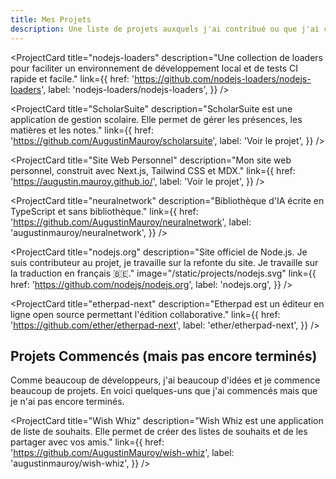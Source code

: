 ```yaml
---
title: Mes Projets
description: Une liste de projets auxquels j'ai contribué ou que j'ai créés.
---
```


<ProjectCard
  title="nodejs-loaders"
  description="Une collection de loaders pour faciliter un environnement de développement local et de tests CI rapide et facile."
  link={{
    href: 'https://github.com/nodejs-loaders/nodejs-loaders',
    label: 'nodejs-loaders/nodejs-loaders',
  }}
/>

<ProjectCard
  title="ScholarSuite"
  description="ScholarSuite est une application de gestion scolaire. Elle permet de gérer les présences, les matières et les notes."
  link={{
    href: 'https://github.com/AugustinMauroy/scholarsuite',
    label: 'Voir le projet',
  }}
/>

<ProjectCard
  title="Site Web Personnel"
  description="Mon site web personnel, construit avec Next.js, Tailwind CSS et MDX."
  link={{
    href: 'https://augustin.mauroy.github.io/',
    label: 'Voir le projet',
  }}
/>

<ProjectCard
  title="neuralnetwork"
  description="Bibliothèque d'IA écrite en TypeScript et sans bibliothèque."
  link={{
    href: 'https://github.com/AugustinMauroy/neuralnetwork',
    label: 'augustinmauroy/neuralnetwork',
  }}
/>

<ProjectCard
  title="nodejs.org"
  description="Site officiel de Node.js. Je suis contributeur au projet, je travaille sur la refonte du site. Je travaille sur la traduction en français 🇧🇪."
  image="/static/projects/nodejs.svg"
  link={{
    href: 'https://github.com/nodejs/nodejs.org',
    label: 'nodejs.org',
  }}
/>

<ProjectCard
  title="etherpad-next"
  description="Etherpad est un éditeur en ligne open source permettant l'édition collaborative."
  link={{
    href: 'https://github.com/ether/etherpad-next',
    label: 'ether/etherpad-next',
  }}
/>

## Projets Commencés (mais pas encore terminés)

Comme beaucoup de développeurs, j'ai beaucoup d'idées et je commence beaucoup de projets. En voici quelques-uns que j'ai commencés mais que je n'ai pas encore terminés.

<ProjectCard
  title="Wish Whiz"
  description="Wish Whiz est une application de liste de souhaits. Elle permet de créer des listes de souhaits et de les partager avec vos amis."
  link={{
    href: 'https://github.com/AugustinMauroy/wish-whiz',
    label: 'augustinmauroy/wish-whiz',
  }}
/>
